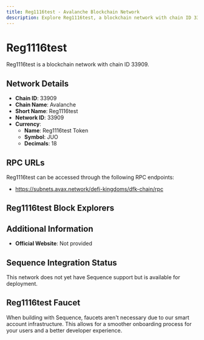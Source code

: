 ```yaml
--- 
title: Reg1116test - Avalanche Blockchain Network
description: Explore Reg1116test, a blockchain network with chain ID 33909. Learn about its native currency, Reg1116test Token, and how to interact with the network.
---
```


# Reg1116test

Reg1116test is a blockchain network with chain ID 33909.

## Network Details

- **Chain ID**: 33909
- **Chain Name**: Avalanche
- **Short Name**: Reg1116test
- **Network ID**: 33909
- **Currency**: 
  - **Name**: Reg1116test Token
  - **Symbol**: JUO
  - **Decimals**: 18

## RPC URLs

Reg1116test can be accessed through the following RPC endpoints:

- https://subnets.avax.network/defi-kingdoms/dfk-chain/rpc

## Reg1116test Block Explorers



## Additional Information

- **Official Website**: Not provided

## Sequence Integration Status

This network does not yet have Sequence support but is available for deployment.

## Reg1116test Faucet

When building with Sequence, faucets aren't necessary due to our smart account infrastructure. This allows for a smoother onboarding process for your users and a better developer experience.
